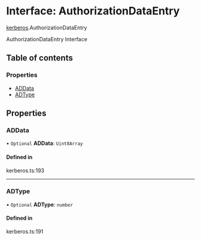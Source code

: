 # Interface: AuthorizationDataEntry

[kerberos](/templates/protocols/javascript/modules/kerberos.md).AuthorizationDataEntry

AuthorizationDataEntry Interface

## Table of contents

### Properties

- [ADData](/templates/protocols/javascript/modules/kerberos.AuthorizationDataEntry.md#addata)
- [ADType](/templates/protocols/javascript/modules/kerberos.AuthorizationDataEntry.md#adtype)

## Properties

### ADData

• `Optional` **ADData**: `Uint8Array`

#### Defined in

kerberos.ts:193

___

### ADType

• `Optional` **ADType**: `number`

#### Defined in

kerberos.ts:191
